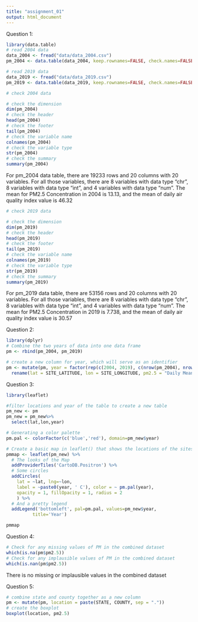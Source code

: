```yaml
---
title: "assignment_01"
output: html_document
---
```


Question 1:

```r
library(data.table)
# read 2004 data 
data_2004 <- fread("data/data_2004.csv")
pm_2004 <- data.table(data_2004, keep.rownames=FALSE, check.names=FALSE, key=NULL, stringsAsFactors=FALSE)

# read 2019 data 
data_2019 <- fread("data/data_2019.csv")
pm_2019 <- data.table(data_2019, keep.rownames=FALSE, check.names=FALSE, key=NULL, stringsAsFactors=FALSE)
```

```r
# check 2004 data

# check the dimension
dim(pm_2004)
# check the header
head(pm_2004)
# check the footer
tail(pm_2004)
# check the variable name
colnames(pm_2004)
# check the variable type 
str(pm_2004)
# check the summary
summary(pm_2004)
```

For pm_2004 data table, there are 19233 rows and 20 columns with 20 variables. For all those variables, there 
are 8 variables with data type "chr", 8 variables with data type "int", and 4 variables with data type "num".
The mean for PM2.5 Concentration in 2004 is 13.13, and the mean of daily air quality index value is 46.32

```r
# check 2019 data

# check the dimension
dim(pm_2019)
# check the header
head(pm_2019)
# check the footer
tail(pm_2019)
# check the variable name
colnames(pm_2019)
# check the variable type 
str(pm_2019)
# check the summary
summary(pm_2019)
```

For pm_2019 data table, there are 53156 rows and 20 columns with 20 variables. For all those variables, there 
are 8 variables with data type "chr", 8 variables with data type "int", and 4 variables with data type "num". The mean for PM2.5 Concentration in 2019 is 7.738, and the mean of daily air quality index value is 30.57


Question 2:

```r
library(dplyr)
# Combine the two years of data into one data frame
pm <- rbind(pm_2004, pm_2019)

# create a new column for year, which will serve as an identifier
pm <- mutate(pm, year = factor(rep(c(2004, 2019), c(nrow(pm_2004), nrow(pm_2019)))))%>%
  rename(lat = SITE_LATITUDE, lon = SITE_LONGITUDE, pm2.5 = "Daily Mean PM2.5 Concentration")
```

Question 3:

```r
library(leaflet)

#filter locations and year of the table to create a new table
pm_new <- pm
pm_new = pm_new%>%
  select(lat,lon,year)

# Generating a color palette
pm.pal <- colorFactor(c('blue','red'), domain=pm_new$year)

# Create a basic map in leaflet() that shows the locations of the sites
pmmap <- leaflet(pm_new) %>% 
  # The looks of the Map
  addProviderTiles('CartoDB.Positron') %>% 
  # Some circles
  addCircles(
    lat = ~lat, lng=~lon,
    label = ~paste0(year, ' C'), color = ~ pm.pal(year),
    opacity = 1, fillOpacity = 1, radius = 2
    ) %>%
  # And a pretty legend
  addLegend('bottomleft', pal=pm.pal, values=pm_new$year,
          title='Year')

pmmap
```


Question 4:

```r
# Check for any missing values of PM in the combined dataset
which(is.na(pm$pm2.5))
# Check for any implausible values of PM in the combined dataset
which(is.nan(pm$pm2.5))
```

There is no missing or implausible values in the combined dataset


Question 5:

```r
# combine state and county together as a new column
pm <- mutate(pm, location = paste(STATE, COUNTY, sep = "."))
# create the boxplot
boxplot(location, pm2.5)

```
